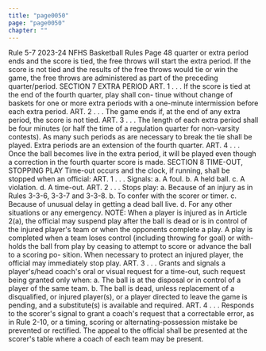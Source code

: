 ```yaml
---
title: "page0050"
page: "page0050"
chapter: ""
---
```


Rule 5-7 2023-24 NFHS Basketball Rules Page 48 quarter or extra period ends and the score is tied, the free throws will start the extra period. If the score is not tied and the results of the free throws would tie or win the game, the free throws are administered as part of the preceding quarter/period. SECTION 7 EXTRA PERIOD ART. 1 . . . If the score is tied at the end of the fourth quarter, play shall con- tinue without change of baskets for one or more extra periods with a one-minute intermission before each extra period. ART. 2 . . . The game ends if, at the end of any extra period, the score is not tied. ART. 3 . . . The length of each extra period shall be four minutes (or half the time of a regulation quarter for non-varsity contests). As many such periods as are necessary to break the tie shall be played. Extra periods are an extension of the fourth quarter. ART. 4 . . . Once the ball becomes live in the extra period, it will be played even though a correction in the fourth quarter score is made. SECTION 8 TIME-OUT, STOPPING PLAY Time-out occurs and the clock, if running, shall be stopped when an official: ART. 1 . . . Signals: a. A foul. b. A held ball. c. A violation. d. A time-out. ART. 2 . . . Stops play: a. Because of an injury as in Rules 3-3-6, 3-3-7 and 3-3-8. b. To confer with the scorer or timer. c. Because of unusual delay in getting a dead ball live. d. For any other situations or any emergency. NOTE: When a player is injured as in Article 2(a), the official may suspend play after the ball is dead or is in control of the injured player's team or when the opponents complete a play. A play is completed when a team loses control (including throwing for goal) or with- holds the ball from play by ceasing to attempt to score or advance the ball to a scoring po- sition. When necessary to protect an injured player, the official may immediately stop play. ART. 3 . . . Grants and signals a player's/head coach's oral or visual request for a time-out, such request being granted only when: a. The ball is at the disposal or in control of a player of the same team. b. The ball is dead, unless replacement of a disqualified, or injured player(s), or a player directed to leave the game is pending, and a substitute(s) is available and required. ART. 4 . . . Responds to the scorer's signal to grant a coach's request that a correctable error, as in Rule 2-10, or a timing, scoring or alternating-possession mistake be prevented or rectified. The appeal to the official shall be presented at the scorer's table where a coach of each team may be present.
